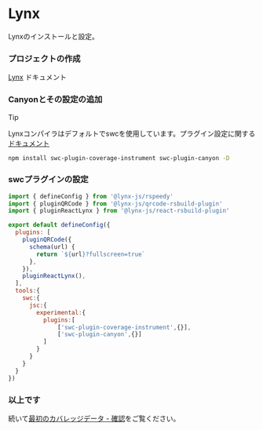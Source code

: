 # Lynx


Lynxのインストールと設定。

<Steps>

  ### プロジェクトの作成

  [Lynx](https://lynxjs.org/) ドキュメント

  ### Canyonとその設定の追加

  > [!TIP]
  >
  > Lynxコンパイラはデフォルトでswcを使用しています。プラグイン設定に関する[ドキュメント](https://lynxjs.org/zh/api/rspeedy/rspeedy.tools.swc.html#toolsswc-property)


  ```sh npm2yarn copy
  npm install swc-plugin-coverage-instrument swc-plugin-canyon -D
  ```

  ### swcプラグインの設定

  ```js filename="lynx.config.ts" {19,20} copy
  import { defineConfig } from '@lynx-js/rspeedy'
  import { pluginQRCode } from '@lynx-js/qrcode-rsbuild-plugin'
  import { pluginReactLynx } from '@lynx-js/react-rsbuild-plugin'

  export default defineConfig({
    plugins: [
      pluginQRCode({
        schema(url) {
          return `${url}?fullscreen=true`
        },
      }),
      pluginReactLynx(),
    ],
    tools:{
      swc:{
        jsc:{
          experimental:{
            plugins:[
                ['swc-plugin-coverage-instrument',{}],
                ['swc-plugin-canyon',{}]
            ]
          }
        }
      }
    }
  })

  ```

  ### 以上です
  続いて[最初のカバレッジデータ - 確認](/docs/getting-started/first-coverage#%E6%A3%80%E6%9F%A5)をご覧ください。
</Steps>



